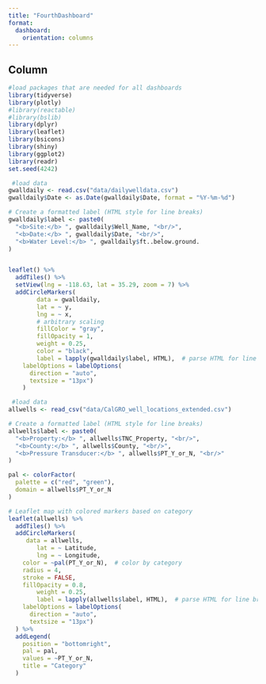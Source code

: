 ```yaml
---
title: "FourthDashboard"
format: 
  dashboard: 
    orientation: columns
---
```



## Column{width="50%"}


```r
#load packages that are needed for all dashboards
library(tidyverse)
library(plotly)             
#library(reactable)
#library(bslib)
library(dplyr)
library(leaflet)
library(bsicons)
library(shiny)
library(ggplot2)
library(readr)
set.seed(4242)
```


```r
 #load data
gwalldaily <- read.csv("data/dailywelldata.csv")
gwalldaily$Date <- as.Date(gwalldaily$Date, format = "%Y-%m-%d")

# Create a formatted label (HTML style for line breaks)
gwalldaily$label <- paste0(
  "<b>Site:</b> ", gwalldaily$Well_Name, "<br/>",
  "<b>Date:</b> ", gwalldaily$Date, "<br/>",
  "<b>Water Level:</b> ", gwalldaily$ft..below.ground.
)


leaflet() %>%
  addTiles() %>%
  setView(lng = -118.63, lat = 35.29, zoom = 7) %>% 
  addCircleMarkers(
        data = gwalldaily,
        lat = ~ y,
        lng = ~ x,
        # arbitrary scaling
        fillColor = "gray",
        fillOpacity = 1,
        weight = 0.25,
        color = "black",
        label = lapply(gwalldaily$label, HTML),  # parse HTML for line breaks
    labelOptions = labelOptions(
      direction = "auto",
      textsize = "13px")
    )

```


```r
 #load data
allwells <- read_csv("data/CalGRO_well_locations_extended.csv")

# Create a formatted label (HTML style for line breaks)
allwells$label <- paste0(
  "<b>Property:</b> ", allwells$TNC_Property, "<br/>",
  "<b>County:</b> ", allwells$County, "<br/>",
  "<b>Pressure Transducer:</b> ", allwells$PT_Y_or_N, "<br/>"
)

pal <- colorFactor(
  palette = c("red", "green"),
  domain = allwells$PT_Y_or_N
)

# Leaflet map with colored markers based on category
leaflet(allwells) %>%
  addTiles() %>%
  addCircleMarkers(
     data = allwells,
        lat = ~ Latitude,
        lng = ~ Longitude,
    color = ~pal(PT_Y_or_N),  # color by category
    radius = 4,
    stroke = FALSE,
    fillOpacity = 0.8,
        weight = 0.25,
        label = lapply(allwells$label, HTML),  # parse HTML for line breaks
    labelOptions = labelOptions(
      direction = "auto",
      textsize = "13px")
  ) %>%
  addLegend(
    position = "bottomright",
    pal = pal,
    values = ~PT_Y_or_N,
    title = "Category"
  )
```
